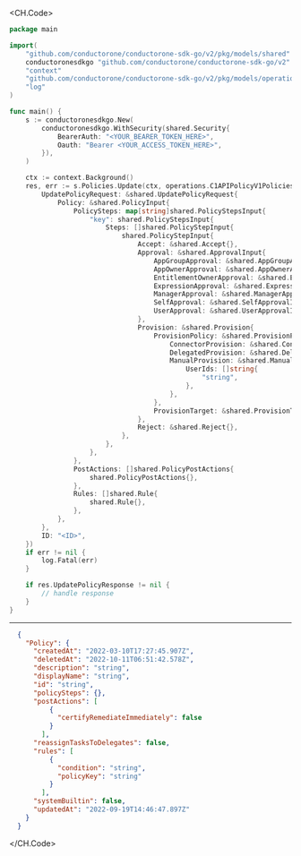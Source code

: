 
<CH.Code>
```go Update.go
package main

import(
	"github.com/conductorone/conductorone-sdk-go/v2/pkg/models/shared"
	conductoronesdkgo "github.com/conductorone/conductorone-sdk-go/v2"
	"context"
	"github.com/conductorone/conductorone-sdk-go/v2/pkg/models/operations"
	"log"
)

func main() {
    s := conductoronesdkgo.New(
        conductoronesdkgo.WithSecurity(shared.Security{
            BearerAuth: "<YOUR_BEARER_TOKEN_HERE>",
            Oauth: "Bearer <YOUR_ACCESS_TOKEN_HERE>",
        }),
    )

    ctx := context.Background()
    res, err := s.Policies.Update(ctx, operations.C1APIPolicyV1PoliciesUpdateRequest{
        UpdatePolicyRequest: &shared.UpdatePolicyRequest{
            Policy: &shared.PolicyInput{
                PolicySteps: map[string]shared.PolicyStepsInput{
                    "key": shared.PolicyStepsInput{
                        Steps: []shared.PolicyStepInput{
                            shared.PolicyStepInput{
                                Accept: &shared.Accept{},
                                Approval: &shared.ApprovalInput{
                                    AppGroupApproval: &shared.AppGroupApprovalInput{},
                                    AppOwnerApproval: &shared.AppOwnerApprovalInput{},
                                    EntitlementOwnerApproval: &shared.EntitlementOwnerApprovalInput{},
                                    ExpressionApproval: &shared.ExpressionApprovalInput{},
                                    ManagerApproval: &shared.ManagerApprovalInput{},
                                    SelfApproval: &shared.SelfApprovalInput{},
                                    UserApproval: &shared.UserApprovalInput{},
                                },
                                Provision: &shared.Provision{
                                    ProvisionPolicy: &shared.ProvisionPolicy{
                                        ConnectorProvision: &shared.ConnectorProvision{},
                                        DelegatedProvision: &shared.DelegatedProvision{},
                                        ManualProvision: &shared.ManualProvision{
                                            UserIds: []string{
                                                "string",
                                            },
                                        },
                                    },
                                    ProvisionTarget: &shared.ProvisionTarget{},
                                },
                                Reject: &shared.Reject{},
                            },
                        },
                    },
                },
                PostActions: []shared.PolicyPostActions{
                    shared.PolicyPostActions{},
                },
                Rules: []shared.Rule{
                    shared.Rule{},
                },
            },
        },
        ID: "<ID>",
    })
    if err != nil {
        log.Fatal(err)
    }

    if res.UpdatePolicyResponse != nil {
        // handle response
    }
}
```
---

```json Example Response
  {
    "Policy": {
      "createdAt": "2022-03-10T17:27:45.907Z",
      "deletedAt": "2022-10-11T06:51:42.578Z",
      "description": "string",
      "displayName": "string",
      "id": "string",
      "policySteps": {},
      "postActions": [
          {
            "certifyRemediateImmediately": false
          }
        ],
      "reassignTasksToDelegates": false,
      "rules": [
          {
            "condition": "string",
            "policyKey": "string"
          }
        ],
      "systemBuiltin": false,
      "updatedAt": "2022-09-19T14:46:47.897Z"
    }
  }
```
</CH.Code>
